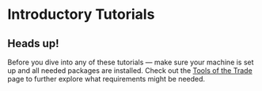 # Introductory Tutorials

## Heads up! 
  Before you dive into any of these tutorials — make sure your machine is set up and all needed packages are installed. Check out the [Tools of the Trade](https://www.openguide.community/machinelearningai/toolsyouneed) page to further explore what requirements might be needed.

